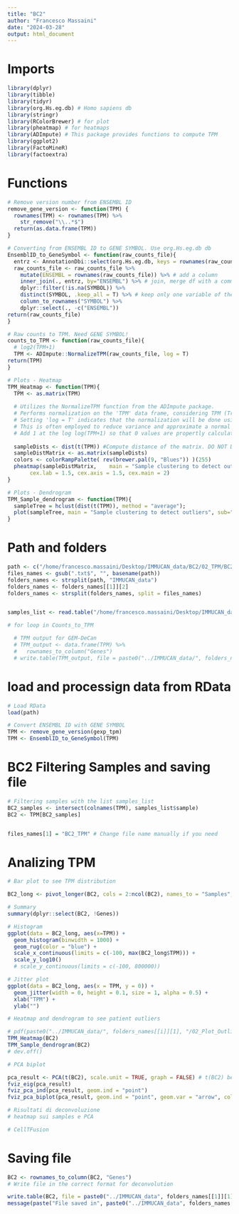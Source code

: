 ```yaml
---
title: "BC2"
author: "Francesco Massaini"
date: "2024-03-28"
output: html_document
---
```


# Imports
```r
library(dplyr)
library(tibble)
library(tidyr)
library(org.Hs.eg.db) # Homo sapiens db
library(stringr)
library(RColorBrewer) # for plot
library(pheatmap) # for heatmaps
library(ADImpute) # This package provides functions to compute TPM
library(ggplot2)
library(FactoMineR)
library(factoextra)
```

# Functions
```r
# Remove version number from ENSEMBL ID
remove_gene_version <- function(TPM) {
  rownames(TPM) <- rownames(TPM) %>% 
    str_remove("\\..*$") 
  return(as.data.frame(TPM))
}

# Converting from ENSEMBL ID to GENE SYMBOL. Use org.Hs.eg.db db 
EnsemblID_to_GeneSymbol <- function(raw_counts_file){
  entrz <- AnnotationDbi::select(org.Hs.eg.db, keys = rownames(raw_counts_file), columns = "SYMBOL", keytype = "ENSEMBL") # keys are the data to overlap. columns is the column to replace and keytype is the column where to find corrispondences   # entrz is a df storing ENSEMBL ID and GENE SYMBOLS. ENSEMBL ID are selected by the ROW NAMES of your raw_counts_file 
  raw_counts_file <- raw_counts_file %>%
    mutate(ENSEMBL = rownames(raw_counts_file)) %>% # add a column
    inner_join(., entrz, by="ENSEMBL") %>% # join, merge df with a common column (ENSEMBL)
    dplyr::filter(!is.na(SYMBOL)) %>%
    distinct(SYMBOL, .keep_all = T) %>% # keep only one variable of the duplicated symbols
    column_to_rownames("SYMBOL") %>% 
    dplyr::select(., -c("ENSEMBL"))
return(raw_counts_file)  
}

# Raw counts to TPM. Need GENE SYMBOL!
counts_to_TPM <- function(raw_counts_file){
  # log2(TPM+1) 
  TPM <- ADImpute::NormalizeTPM(raw_counts_file, log = T)
return(TPM)  
}

# Plots - Heatmap
TPM_Heatmap <- function(TPM){
  TPM <- as.matrix(TPM)
  
  # Utilizes the NormalizeTPM function from the ADImpute package.
  # Performs normalization on the 'TPM' data frame, considering TPM (Transcripts Per Million) values.
  # Setting 'log = T' indicates that the normalization will be done using the logarithm of TPM values.
  # This is often employed to reduce variance and approximate a normal distribution.
  # Add 1 at the log log(TPM+1) so that 0 values are propertly calculated
  
  sampleDists <- dist(t(TPM)) #Compute distance of the matrix. DO NOT DO IT FOR GENES. dist take into account rows! So to look at the patients you need to transpose. Distance is computed with eucledian metric. Remember you need to transpose (t) the matrix because dist takes rows (and samples are into columns) 
  sampleDistMatrix <- as.matrix(sampleDists)
  colors <- colorRampPalette( rev(brewer.pal(9, "Blues")) )(255)
  pheatmap(sampleDistMatrix,    main = "Sample clustering to detect outliers", sub="", xlab="",
       cex.lab = 1.5, cex.axis = 1.5, cex.main = 2)
}

# Plots - Dendrogram
TPM_Sample_dendrogram <- function(TPM){
  sampleTree = hclust(dist(t(TPM)), method = "average");
  plot(sampleTree, main = "Sample clustering to detect outliers", sub="", xlab="", cex.lab = 1.5, cex.axis = 1.5, cex.main = 2)
}


```

# Path and folders
```r
path <- c("/home/francesco.massaini/Desktop/IMMUCAN_data/BC2/02_TPM/BC2_estimated_TPM.RData")
files_names <- gsub(".txt$", "", basename(path))
folders_names <- strsplit(path, "IMMUCAN_data")
folders_names <- folders_names[[1]][2]
folders_names <- strsplit(folders_names, split = files_names)


samples_list <- read.table("/home/francesco.massaini/Desktop/IMMUCAN_data/BC2/Patient_to_include_from_rna_samples_bc2_to_create_custom_cohort.tsv", header = TRUE, sep = "\t")

# for loop in Counts_to_TPM

  # TPM output for GEM-DeCan
  # TPM_output <- data.frame(TPM) %>%
  #   rownames_to_column("Genes")
  # write.table(TPM_output, file = paste0("../IMMUCAN_data/", folders_names[[i]][1], "/02_TPM/", files_names[i],"_TPM.txt"), quote = F, sep = "\t", row.names = F)


```

# load and processign data from RData
```r
# Load RData
load(path)

# Convert ENSEMBL ID with GENE SYMBOL
TPM <- remove_gene_version(gexp_tpm)
TPM <- EnsemblID_to_GeneSymbol(TPM)
```

# BC2 Filtering Samples and saving file
```r
# Filtering samples with the list samples_list
BC2_samples <- intersect(colnames(TPM), samples_list$sample)
BC2 <- TPM[BC2_samples] 


files_names[1] = "BC2_TPM" # Change file name manually if you need
```


# Analizing TPM
```r
# Bar plot to see TPM distribution

BC2_long <- pivot_longer(BC2, cols = 2:ncol(BC2), names_to = "Samples", values_to = "TPM")

# Summary
summary(dplyr::select(BC2, !Genes))

# Histogram
ggplot(data = BC2_long, aes(x=TPM)) + 
  geom_histogram(binwidth = 1000) +
  geom_rug(color = "blue") +
  scale_x_continuous(limits = c(-100, max(BC2_long$TPM))) +
  scale_y_log10()
  # scale_y_continuous(limits = c(-100, 800000))

# Jitter plot  
ggplot(data = BC2_long, aes(x = TPM, y = 0)) +
  geom_jitter(width = 0, height = 0.1, size = 1, alpha = 0.5) +
  xlab("TPM") +
  ylab("")
```
```r
# Heatmap and dendrogram to see patient outliers

# pdf(paste0("../IMMUCAN_data/", folders_names[[i]][1], "/02_Plot_Outliers/", files_names[i],"_outliers"), width = 16) # folders_names[[i]][1] double square bracket to access to the i vector, single bracket to access to the first value of the i vector 
TPM_Heatmap(BC2)
TPM_Sample_dendrogram(BC2)
# dev.off()

```

```r
# PCA biplot

pca_result <- PCA(t(BC2), scale.unit = TRUE, graph = FALSE) # t(BC2) because PCA takes rows 
fviz_eig(pca_result)
fviz_pca_ind(pca_result, geom.ind = "point")
fviz_pca_biplot(pca_result, geom.ind = "point", geom.var = "arrow", col.ind = "cos2", col.var = "contrib")

```

```r

# Risultati di deconvoluzione
# heatmap sui samples e PCA

# CellTFusion
```


# Saving file
```r

BC2 <- rownames_to_column(BC2, "Genes") 
# Write file in the correct format for deconvolution

write.table(BC2, file = paste0("../IMMUCAN_data", folders_names[[1]][1], files_names[1],"_fromRdata.txt"), quote = F, sep = "\t", row.names = F)
message(paste("File saved in", paste0("../IMMUCAN_data", folders_names[[1]][1], files_names[1],"_fromRdata.txt")) )
```

